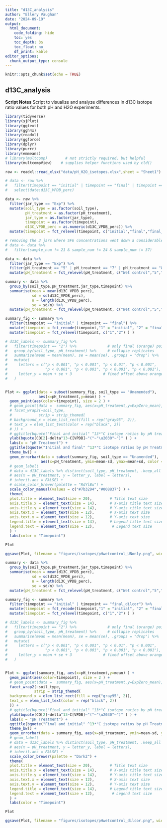 ```yaml
---
title: "d13C_analysis"
author: "Ellery Vaughan"
date: "2024-09-19"
output:
  html_document:
    code_folding: hide
    toc: yes
    toc_depth: 3$
    toc_float: no
    df_print: kable 
editor_options:
  chunk_output_type: console
---
```


```r
knitr::opts_chunk$set(echo = TRUE)
```

## d13C_analysis

**Script Notes**
Script to visualize and analyze differences in d13C isotope ratio values for both pH and H2O experiments.  

```r

library(tidyverse)
library(sjPlot)
library(ggtext)
library(ggh4x)
library(readxl)
library(ggforce)
library(dplyr)
library(purrr)
library(emmeans)
# library(multcomp)        # not strictly required, but helpful
library(multcompView)    # supplies helper functions used by cld()

```

```r

raw <- readxl::read_xlsx("data/pH_H2O_isotopes.xlsx",sheet = "Sheet1")

# data <- raw %>% 
#   filter(timepoint == "initial" | timepoint == "final" | timepoint == "final_dilcor" | timepoint == "exp_zero" ) %>%
#   select(date:d13C_VPDB_perc)

data <- raw %>% 
  filter(jar_type == "Exp") %>% 
  mutate(soil_type = as.factor(soil_type),
         pH_treatment = as.factor(pH_treatment),
         jar_type = as.factor(jar_type),
         timepoint = as.factor(timepoint),
         d13C_VPDB_perc = as.numeric(d13C_VPDB_perc)) %>% 
  mutate(timepoint = fct_relevel(timepoint, c("initial","final","final_dilcor","exp_zero"))) 

# removing the 3 jars where SF6 concentrations went down a considerable amount suggesting potential leakage 
# data <- data %>%
#   filter(sample_num != 21 & sample_num != 24 & sample_num != 37) 

data <- data %>% 
  filter(jar_type == "Exp") %>% 
  filter(pH_treatment == "5" | pH_treatment == "7" | pH_treatment == "8" | pH_treatment == "Wet control" ) %>% 
  mutate(pH_treatment = fct_relevel(pH_treatment, c("Wet control","5","7","8") ) ) 

```

```r

summary <- data %>% 
  group_by(soil_type,pH_treatment,jar_type,timepoint) %>% 
  summarise(mean = mean(d13C_VPDB_perc),
            sd = sd(d13C_VPDB_perc),
            n = length(d13C_VPDB_perc),
            se = sd/n) %>% 
  mutate(pH_treatment = fct_relevel(pH_treatment, c("Wet control","5","7","8") ) ) 

summary_fig <- summary %>% 
  filter(timepoint == "initial" | timepoint == "final") %>% 
  mutate(timepoint = fct_recode(timepoint,"1" = "initial", "2" = "final")) %>% 
  mutate(timepoint = fct_relevel(timepoint, c("1","2") ) ) 

# d13C_labels <- summary_fig %>%
#   filter(timepoint == "2") %>%              # only final (orange) points
#   group_by(soil_type, pH_treatment) %>%     # collapse replicates
#   summarise(mean = mean(mean), se = mean(se), .groups = "drop") %>%
#   mutate(
#     letters = c("p < 0.001", "p < 0.001", "p < 0.01", "p < 0.001",
#                 "p < 0.001", "p < 0.001", "p < 0.001", "p < 0.001"), # 8 total (4 per soil_type)
#     letter_y = mean + se + 3              # fixed offset above orange points
#   )


Plot <- ggplot(data = subset(summary_fig, soil_type == "Unamended"), 
               aes(x=pH_treatment,y=mean) ) +
  geom_point(aes(color=timepoint), size = 2 ) +
  # geom_point(data =  summary_fig, aes(x=pH_treatment,y=ExpZero_mean), color="black" ) +
  # facet_wrap2(~soil_type,
  #            strip = strip_themed(
  # background_x = elem_list_rect(fill = rep("gray95", 2)),
  # text_x = elem_list_text(color = rep("black", 2)) 
  # )) +
  # ggtitle(bquote("Final and initial" ^13*"C isotope ratios by pH treatment and soil type") ) +
  ylab(bquote(CO[2]~delta^13~C[VPDB]~"("~"\u2030"~")" ) ) +
  labs(x = "pH Treatment") +
  ggtitle(bquote("Initial and final" ^13*"C isotope ratios by pH Treatment") ) +
  theme_bw() +
  geom_errorbar(data = subset(summary_fig, soil_type == "Unamended"), 
                aes(x=pH_treatment, ymin=mean-sd, ymax=mean+sd, color = timepoint), width=0.25, linewidth=.4) +
  # geom_label(
  # data = d13C_labels %>% distinct(soil_type, pH_treatment, .keep_all = TRUE),
  # aes(x = pH_treatment, y = letter_y, label = letters),
  # inherit.aes = FALSE) +
  # scale_color_brewer(palette = "RdYlBu") +
  scale_color_manual(values = c("#7b3294","#008837") ) +
  theme(
  plot.title = element_text(size = 20),        # Title text size
  axis.title.x = element_text(size = 14),      # X-axis title text size
  axis.title.y = element_text(size = 14),      # Y-axis title text size
  axis.text.x = element_text(size = 12),       # X-axis text size
  axis.text.y = element_text(size = 12),       # Y-axis text size
  legend.title = element_text(size = 14),      # Legend title text size
  legend.text = element_text(size = 12),        # Legend text size
  ) +
  labs(color = "Timepoint")

Plot

ggsave(Plot, filename = "figures/isotopes/pHwetcontrol_UNonly.png", width = 8, height = 5)

```


```r

summary <- data %>% 
  group_by(soil_type,pH_treatment,jar_type,timepoint) %>% 
  summarise(mean = mean(d13C_VPDB_perc),
            sd = sd(d13C_VPDB_perc),
            n = length(d13C_VPDB_perc),
            se = sd/n) %>% 
  mutate(pH_treatment = fct_relevel(pH_treatment, c("Wet control","5","7","8") ) ) 

summary_fig <- summary %>% 
  filter(timepoint == "initial" | timepoint == "final_dilcor") %>% 
  mutate(timepoint = fct_recode(timepoint,"1" = "initial", "2" = "final_dilcor")) %>% 
  mutate(timepoint = fct_relevel(timepoint, c("1","2") ) ) 

# d13C_labels <- summary_fig %>%
#   filter(timepoint == "2") %>%              # only final (orange) points
#   group_by(soil_type, pH_treatment) %>%     # collapse replicates
#   summarise(mean = mean(mean), se = mean(se), .groups = "drop") %>%
#   mutate(
#     letters = c("p < 0.001", "p < 0.001", "p < 0.01", "p < 0.001",
#                 "p < 0.001", "p < 0.001", "p < 0.001", "p < 0.001"), # 8 total (4 per soil_type)
#     letter_y = mean + se + 3              # fixed offset above orange points
#   )


Plot <- ggplot(summary_fig, aes(x=pH_treatment,y=mean) ) +
  geom_point(aes(color=timepoint), size = 2 ) +
  # geom_point(data =  summary_fig, aes(x=pH_treatment,y=ExpZero_mean), color="black" ) +
  facet_wrap2(~soil_type,
             strip = strip_themed(
  background_x = elem_list_rect(fill = rep("gray95", 2)),
  text_x = elem_list_text(color = rep("black", 2)) 
  )) +
  # ggtitle(bquote("Final and initial" ^13*"C isotope ratios by pH treatment and soil type") ) +
  ylab(bquote(CO[2]~delta^13~C[VPDB]~"("~"\u2030"~")" ) ) +
  labs(x = "pH Treatment") +
  ggtitle(bquote("Final and initial" ^13*"C isotope ratios by pH Treatment") ) +
  theme_bw() +
  geom_errorbar(data = summary_fig, aes(x=pH_treatment, ymin=mean-sd, ymax=mean+sd, color = timepoint), width=0.25, linewidth=.4) +
  # geom_label(
  # data = d13C_labels %>% distinct(soil_type, pH_treatment, .keep_all = TRUE),
  # aes(x = pH_treatment, y = letter_y, label = letters),
  # inherit.aes = FALSE) +
  scale_color_brewer(palette = "Dark2") +
  theme(
  plot.title = element_text(size = 20),        # Title text size
  axis.title.x = element_text(size = 14),      # X-axis title text size
  axis.title.y = element_text(size = 14),      # Y-axis title text size
  axis.text.x = element_text(size = 12),       # X-axis text size
  axis.text.y = element_text(size = 12),       # Y-axis text size
  legend.title = element_text(size = 14),      # Legend title text size
  legend.text = element_text(size = 12),        # Legend text size
  ) +
  labs(color = "Timepoint")

Plot

ggsave(Plot, filename = "figures/isotopes/pHwetcontrol_dilcor.png", width = 8.5, height = 5)

```
